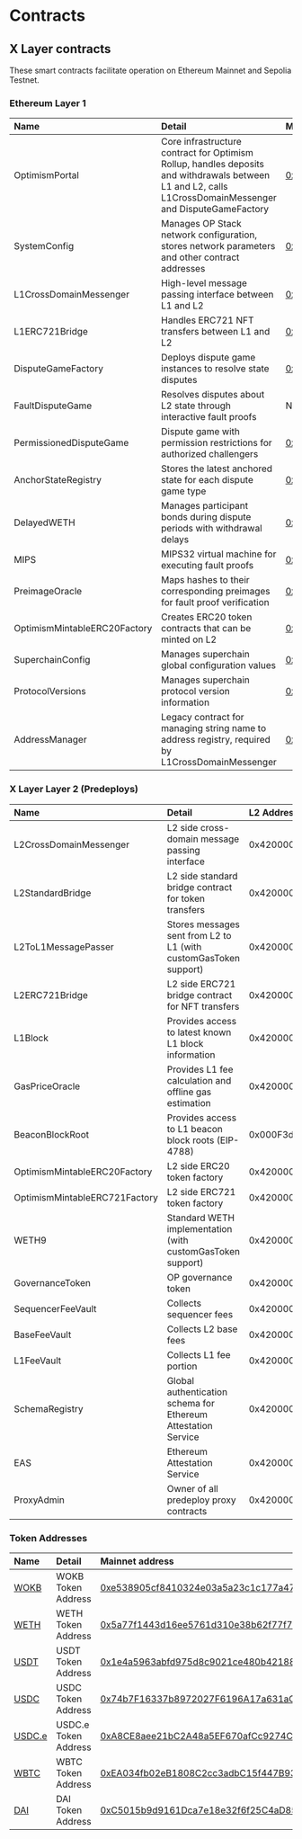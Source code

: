 # Contracts

## X Layer contracts
These smart contracts facilitate operation on Ethereum Mainnet and Sepolia Testnet.

### Ethereum Layer 1

|Name|Detail|Mainnet address|Testnet address|
|:----|:--|:--|:--|
|OptimismPortal|Core infrastructure contract for Optimism Rollup, handles deposits and withdrawals between L1 and L2, calls L1CrossDomainMessenger and DisputeGameFactory|[0x64057ad1ddac804d0d26a7275b193d9daca19993](https://etherscan.io/address/0x64057ad1ddac804d0d26a7275b193d9daca19993)|[0x1529a34331d7d85c8868fc88ec730ae56d3ec9c0](https://sepolia.etherscan.io/address/0x1529a34331d7d85c8868fc88ec730ae56d3ec9c0)|
|SystemConfig|Manages OP Stack network configuration, stores network parameters and other contract addresses|[0x5065809af286321a05fbf85713b5d5de7c8f0433](https://etherscan.io/address/0x5065809af286321a05fbf85713b5d5de7c8f0433)|[0x06be4b4a9a28ff8eed6da09447bc5daa676efac3](https://sepolia.etherscan.io/address/0x06be4b4a9a28ff8eed6da09447bc5daa676efac3)|
|L1CrossDomainMessenger|High-level message passing interface between L1 and L2|[0xf94b553f3602a03931e5d10cab343c0968d793e3](https://etherscan.io/address/0xf94b553f3602a03931e5d10cab343c0968d793e3)|[0xef40d5432d37b3935a11710c73f395e2c9921295](https://sepolia.etherscan.io/address/0xef40d5432d37b3935a11710c73f395e2c9921295)|
|L1ERC721Bridge|Handles ERC721 NFT transfers between L1 and L2|[0x85d37236f063c687d056b3604cbee4b60d124858](https://etherscan.io/address/0x85d37236f063c687d056b3604cbee4b60d124858)|[0x37e7779ff8a5ddb69c20f2cdd65c880154647de1](https://sepolia.etherscan.io/address/0x37e7779ff8a5ddb69c20f2cdd65c880154647de1)|
|DisputeGameFactory|Deploys dispute game instances to resolve state disputes|[0x9d4c8faeaddddeee1ed0c92dabad815c2484f675](https://etherscan.io/address/0x9d4c8faeaddddeee1ed0c92dabad815c2484f675)|[0x80388586ab4580936bcb409cc2dc6bc0221e1b6f](https://sepolia.etherscan.io/address/0x80388586ab4580936bcb409cc2dc6bc0221e1b6f)|
|FaultDisputeGame|Resolves disputes about L2 state through interactive fault proofs|Not deployed (0x0000...)|Not deployed (0x0000...)|
|PermissionedDisputeGame|Dispute game with permission restrictions for authorized challengers|[0xeeda796a23bc98726e47934ca9b54fdda5a608e8](https://etherscan.io/address/0xeeda796a23bc98726e47934ca9b54fdda5a608e8)|[0x6d5610d86dba85226146715b5c2b2adddade18c0](https://sepolia.etherscan.io/address/0x6d5610d86dba85226146715b5c2b2adddade18c0)|
|AnchorStateRegistry|Stores the latest anchored state for each dispute game type|[0x000590bb65ab1864a7ad46d6b957cc9a4f2c149d](https://etherscan.io/address/0x000590bb65ab1864a7ad46d6b957cc9a4f2c149d)|[0x1a8dfc1d6ccfb3be886b2539823539a9dc0956a5](https://sepolia.etherscan.io/address/0x1a8dfc1d6ccfb3be886b2539823539a9dc0956a5)|
|DelayedWETH|Manages participant bonds during dispute periods with withdrawal delays|[0x1b8a252a71bc8997d3871af420895b5845212fc6](https://etherscan.io/address/0x1b8a252a71bc8997d3871af420895b5845212fc6)|[0xc8e876ad7e2e47017107d335132bf7e3efdd6b7b](https://sepolia.etherscan.io/address/0xc8e876ad7e2e47017107d335132bf7e3efdd6b7b)|
|MIPS|MIPS32 virtual machine for executing fault proofs|[0x305d1c0eed9a0291686f3bfdf1f5e54aaeef80e4](https://etherscan.io/address/0x305d1c0eed9a0291686f3bfdf1f5e54aaeef80e4)|[0x4b55e1782e96762a457896dff2b17cd2477ab57c](https://sepolia.etherscan.io/address/0x4b55e1782e96762a457896dff2b17cd2477ab57c)|
|PreimageOracle|Maps hashes to their corresponding preimages for fault proof verification|[0x1fb8cdfc6831fc866ed9c51af8817da5c287add3](https://etherscan.io/address/0x1fb8cdfc6831fc866ed9c51af8817da5c287add3)|[0xd59bb1d50dfeadc2cc3a7bed43c3bc4065b0ed4b](https://sepolia.etherscan.io/address/0xd59bb1d50dfeadc2cc3a7bed43c3bc4065b0ed4b)|
|OptimismMintableERC20Factory|Creates ERC20 token contracts that can be minted on L2|[0x62e1aaeba9a8aa4654980653db4b21fc82c61c15](https://etherscan.io/address/0x62e1aaeba9a8aa4654980653db4b21fc82c61c15)|[0xa34a3bb6974c707ab68b4bd7fee68d7d3df42f60](https://sepolia.etherscan.io/address/0xa34a3bb6974c707ab68b4bd7fee68d7d3df42f60)|
|SuperchainConfig|Manages superchain global configuration values|[0x6a95d7aac3d41761426761af031c5034b7b347d4](https://etherscan.io/address/0x6a95d7aac3d41761426761af031c5034b7b347d4)|[0x307f426f725dc6b2c49d489e1133aa5f5f400960](https://sepolia.etherscan.io/address/0x307f426f725dc6b2c49d489e1133aa5f5f400960)|
|ProtocolVersions|Manages superchain protocol version information|[0xc1fb115d8249a7e6b27c8bc6914cab7edf0b0f7e](https://etherscan.io/address/0xc1fb115d8249a7e6b27c8bc6914cab7edf0b0f7e)|[0x4e753a62ad7da17508dbc54a58e1e231c152baa2](https://sepolia.etherscan.io/address/0x4e753a62ad7da17508dbc54a58e1e231c152baa2)|
|AddressManager|Legacy contract for managing string name to address registry, required by L1CrossDomainMessenger|[0xe88cfa9d4a4fae1413914bad9796a72d13d035b9](https://etherscan.io/address/0xe88cfa9d4a4fae1413914bad9796a72d13d035b9)|[0x6a09ed5b36dd48904551498f0020cd62cc315907](https://sepolia.etherscan.io/address/0x6a09ed5b36dd48904551498f0020cd62cc315907)|

### X Layer Layer 2 (Predeploys)

|Name|Detail|L2 Address|
|:----|:--|:--|
|L2CrossDomainMessenger|L2 side cross-domain message passing interface|0x4200000000000000000000000000000000000007|
|L2StandardBridge|L2 side standard bridge contract for token transfers|0x4200000000000000000000000000000000000010|
|L2ToL1MessagePasser|Stores messages sent from L2 to L1 (with customGasToken support)|0x4200000000000000000000000000000000000016|
|L2ERC721Bridge|L2 side ERC721 bridge contract for NFT transfers|0x4200000000000000000000000000000000000014|
|L1Block|Provides access to latest known L1 block information|0x4200000000000000000000000000000000000015|
|GasPriceOracle|Provides L1 fee calculation and offline gas estimation|0x420000000000000000000000000000000000000F|
|BeaconBlockRoot|Provides access to L1 beacon block roots (EIP-4788)|0x000F3df6D732807Ef1319fB7B8bB8522d0Beac02|
|OptimismMintableERC20Factory|L2 side ERC20 token factory|0x4200000000000000000000000000000000000012|
|OptimismMintableERC721Factory|L2 side ERC721 token factory|0x4200000000000000000000000000000000000017|
|WETH9|Standard WETH implementation (with customGasToken support)|0x4200000000000000000000000000000000000006|
|GovernanceToken|OP governance token|0x4200000000000000000000000000000000000042|
|SequencerFeeVault|Collects sequencer fees|0x4200000000000000000000000000000000000011|
|BaseFeeVault|Collects L2 base fees|0x4200000000000000000000000000000000000019|
|L1FeeVault|Collects L1 fee portion|0x420000000000000000000000000000000000001a|
|SchemaRegistry|Global authentication schema for Ethereum Attestation Service|0x4200000000000000000000000000000000000020|
|EAS|Ethereum Attestation Service|0x4200000000000000000000000000000000000021|
|ProxyAdmin|Owner of all predeploy proxy contracts|0x4200000000000000000000000000000000000018|

### Token Addresses

|Name|Detail|Mainnet address|Testnet address|
|:----|:--|:--|:--|
|[WOKB](https://www.okx.com/web3/explorer/xlayer/address/0xe538905cf8410324e03a5a23c1c177a474d59b2b "WOKB")|WOKB Token Address|[0xe538905cf8410324e03a5a23c1c177a474d59b2b](https://www.okx.com/web3/explorer/xlayer/address/0xe538905cf8410324e03a5a23c1c177a474d59b2b "0xe538905cf8410324e03a5a23c1c177a474d59b2b")|-|
|[WETH](https://www.okx.com/web3/explorer/xlayer/token/0x5a77f1443d16ee5761d310e38b62f77f726bc71c "WETH")|WETH Token Address|[0x5a77f1443d16ee5761d310e38b62f77f726bc71c](https://www.okx.com/web3/explorer/xlayer/address/0x5a77f1443d16ee5761d310e38b62f77f726bc71c "0x5a77f1443d16ee5761d310e38b62f77f726bc71c")|[0xBec7859BC3d0603BeC454F7194173E36BF2Aa5C8](https://www.okx.com/web3/explorer/xlayer-test/address/0xBec7859BC3d0603BeC454F7194173E36BF2Aa5C8 "0xBec7859BC3d0603BeC454F7194173E36BF2Aa5C8")|
|[USDT](https://www.okx.com/web3/explorer/xlayer/address/0x1e4a5963abfd975d8c9021ce480b42188849d41d "USDT")|USDT Token Address|[0x1e4a5963abfd975d8c9021ce480b42188849d41d](https://www.okx.com/web3/explorer/xlayer/address/0x1e4a5963abfd975d8c9021ce480b42188849d41d "0x1e4a5963abfd975d8c9021ce480b42188849d41d")|-|
|[USDC](https://www.okx.com/web3/explorer/xlayer/address/0x74b7f16337b8972027f6196a17a631ac6de26d22 "USDC")|USDC Token Address|[0x74b7F16337b8972027F6196A17a631aC6dE26d22](https://www.okx.com/web3/explorer/xlayer/address/0x74b7f16337b8972027f6196a17a631ac6de26d22 "0x74b7F16337b8972027F6196A17a631aC6dE26d22")|-|
|[USDC.e](https://www.okx.com/web3/explorer/xlayer/address/0xA8CE8aee21bC2A48a5EF670afCc9274C7bbbC035 "USDC.e")|USDC.e Token Address|[0xA8CE8aee21bC2A48a5EF670afCc9274C7bbbC035](https://www.okx.com/web3/explorer/xlayer/address/0xA8CE8aee21bC2A48a5EF670afCc9274C7bbbC035 "0xA8CE8aee21bC2A48a5EF670afCc9274C7bbbC035")|-|
|[WBTC](https://www.okx.com/web3/explorer/xlayer/address/0xea034fb02eb1808c2cc3adbc15f447b93cbe08e1 "WBTC")|WBTC Token Address|[0xEA034fb02eB1808C2cc3adbC15f447B93CbE08e1](https://www.okx.com/web3/explorer/xlayer/address/0xea034fb02eb1808c2cc3adbc15f447b93cbe08e1 "0xEA034fb02eB1808C2cc3adbC15f447B93CbE08e1")|-|
|[DAI](https://www.okx.com/web3/explorer/xlayer/address/0xc5015b9d9161dca7e18e32f6f25c4ad850731fd4 "DAI")|DAI Token Address|[0xC5015b9d9161Dca7e18e32f6f25C4aD850731Fd4](https://www.okx.com/web3/explorer/xlayer/address/0xc5015b9d9161dca7e18e32f6f25c4ad850731fd4 "0xC5015b9d9161Dca7e18e32f6f25C4aD850731Fd4")|-|
